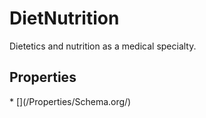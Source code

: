   
# DietNutrition

Dietetics and nutrition as a medical specialty.

## Properties

<Grid>
* [](/Properties/Schema.org/)
</Grid>

